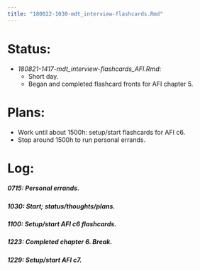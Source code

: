 ```yaml
---
title: "180822-1030-mdt_interview-flashcards.Rmd"
---
```


# Status:

- _180821-1417-mdt_interview-flashcards_AFI.Rmd_:
  - Short day.
  - Began and completed flashcard fronts for AFI chapter 5.


# Plans:

- Work until about 1500h: setup/start flashcards for AFI c6.
- Stop around 1500h to run personal errands.


# Log:

##### 0715: Personal errands.

##### 1030: Start; status/thoughts/plans.

##### 1100: Setup/start AFI c6 flashcards.

##### 1223: Completed chapter 6. Break.

##### 1229: Setup/start AFI c7.
